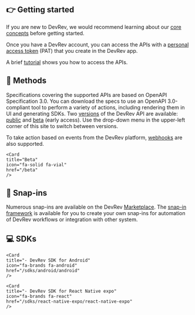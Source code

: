 ## 👉 Getting started

If you are new to DevRev, we would recommend learning about our [core concepts](https://docs.devrev.ai/intro) before getting started.

Once you have a DevRev account, you can access the APIs with a [personal access token](/about/authentication) (PAT) that you create in the DevRev app.

A brief [tutorial](/api-reference/getting-started) shows you how to access the APIs.

## 🧬 Methods

Specifications covering the supported APIs are based on OpenAPI Specification 3.0. You can download the specs to use an OpenAPI 3.0-compliant tool to perform a variety of actions, including rendering them in UI and generating SDKs. Two [versions](/about/versioning) of the DevRev API are available: [public](/public) and [beta](/beta) (early access). Use the drop-down menu in the upper-left corner of this site to switch between versions.

To take action based on events from the DevRev platform, [webhooks](/guides/webhooks) are also supported.
<Cards>
    <Card
    title="Public"
    icon="fa-solid fa-code"
    href="/public"
    />

    <Card
    title="Beta"
    icon="fa-solid fa-vial"
    href="/beta"
    />
</Cards>

## 🧩 Snap-ins

Numerous snap-ins are available on the DevRev [Marketplace](https://devrev.ai/marketplace). The [snap-in framework](/snapin-development/concepts) is available for you to create your own snap-ins for automation of DevRev workflows or integration with other system.

## 💻 SDKs

<Cards>
    <Card
    title="PLuG Web SDK"
    icon="fa-solid fa-message"
    href="/sdks/web/installation"
    />

    <Card
    title="- DevRev SDK for Android"
    icon="fa-brands fa-android"
    href="/sdks/android/android"
    />

  <Card
    title="- DevRev SDK for iOS"
    icon="fa-brands fa-apple"
    href="/sdks/ios/ios"
    />

  <Card
    title="- DevRev SDK for React Native"
    icon="fa-brands fa-react"
    href="/sdks/react-native/react-native"
    />

    <Card
    title="- DevRev SDK for React Native expo"
    icon="fa-brands fa-react"
    href="/sdks/react-native-expo/react-native-expo"
    />

  <Card
    title="- DevRev SDK for Cordova"
    icon="fa-brands fa-js"
    href="/sdks/cordova/cordova"
    />
</Cards>
